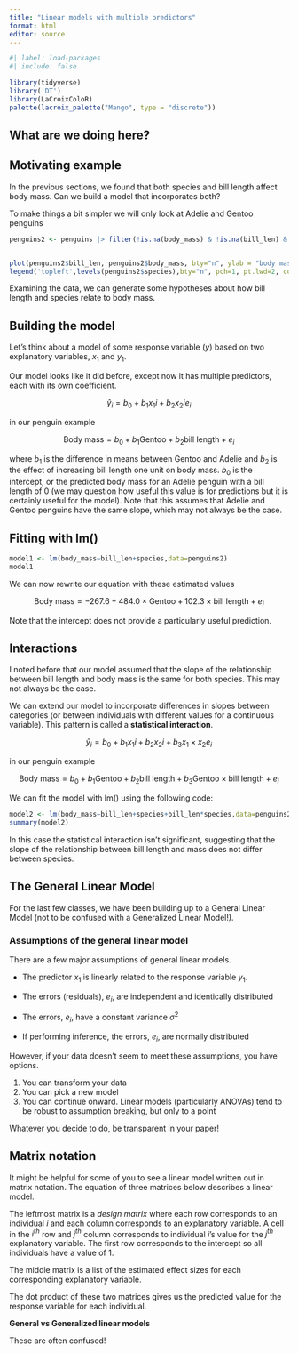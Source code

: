 ```yaml
---
title: "Linear models with multiple predictors"
format: html
editor: source
---
```


```r
#| label: load-packages
#| include: false

library(tidyverse)
library('DT')
library(LaCroixColoR)
palette(lacroix_palette("Mango", type = "discrete"))

```

## What are we doing here?


## Motivating example

In the previous sections, we found that both species and bill length affect body mass. Can we build a model that incorporates both?

To make things a bit simpler we will only look at Adelie and Gentoo penguins


```r
penguins2 <- penguins |> filter(!is.na(body_mass) & !is.na(bill_len) & !species=="Chinstrap") |> droplevels() ##filter out missing data and chinstrap


plot(penguins2$bill_len, penguins2$body_mass, bty="n", ylab = "body mass", xlab = "bill length", lwd=2, col = penguins2$species)
legend('topleft',levels(penguins2$species),bty="n", pch=1, pt.lwd=2, col=palette())

```

Examining the data, we can generate some hypotheses about how bill length and species relate to body mass.

## Building the model

Let's think about a model of some response variable ($y$) based on two explanatory variables, $x_1$ and $y_1$.

Our model looks like it did before, except now it has multiple predictors, each with its own coefficient.

$$ \hat{y}_i = b_0 + b_1x_1i + b_2x_2i e_i$$

in our penguin example

$$ \text{Body mass} = b_0 + b_1 \text{Gentoo} + b_2 \text{bill length} + e_i $$

where $b_1$ is the difference in means between Gentoo and Adelie and $b_2$ is the effect of increasing bill length one unit on body mass. 
$b_0$ is the intercept, or the predicted body mass for an Adelie penguin with a bill length of 0 (we may question how useful this value is for predictions but it is certainly useful for the model).
Note that this assumes that Adelie and Gentoo penguins have the same slope, which may not always be the case.


## Fitting with lm()

```r
model1 <- lm(body_mass~bill_len+species,data=penguins2)
model1
```

We can now rewrite our equation with these estimated values

$$ \text{Body mass} = -267.6 + 484.0 \times \text{Gentoo} + 102.3 \times \text{bill length} + e_i $$

Note that the intercept does not provide a particularly useful prediction.

## Interactions

I noted before that our model assumed that the slope of the relationship between bill length and body mass is the same for both species. This may not always be the case.

We can extend our model to incorporate differences in slopes between categories (or between individuals with different values for a continuous variable). This pattern is called a **statistical interaction**.

$$ \hat{y}_i = b_0 + b_1x_1i + b_2x_2i + b_3 x_1 \times x_2 e_i$$

in our penguin example

$$ \text{Body mass} = b_0 + b_1 \text{Gentoo} + b_2 \text{bill length} + b_3 \text{Gentoo} \times \text{bill length} + e_i $$

We can fit the model with lm() using the following code:

```r
model2 <- lm(body_mass~bill_len+species+bill_len*species,data=penguins2)
summary(model2)

```

In this case the statistical interaction isn't significant, suggesting that the slope of the relationship between bill length and mass does not differ between species.


## The General Linear Model

For the last few classes, we have been building up to a General Linear Model (not to be confused with a Generalized Linear Model!). 

### Assumptions of the general linear model

There are a few major assumptions of general linear models.

* The predictor $x_1$ is linearly related to the response variable $y_1$.

* The errors (residuals), $e_i$, are independent and identically distributed

* The errors, $e_i$, have a constant variance $\sigma^2$

* If performing inference, the errors, $e_i$, are normally distributed

However, if your data doesn't seem to meet these assumptions, you have options.

1. You can transform your data
2. You can pick a new model
3. You can continue onward. Linear models (particularly ANOVAs) tend to be robust to assumption breaking, but only to a point

Whatever you decide to do, be transparent in your paper!

## Matrix notation

It might be helpful for some of you to see a linear model written out in matrix notation. 
The equation of three matrices below describes a linear model.

\begin{equation} 
\begin{pmatrix}
    1 & x_{1,1} & x_{2,1} & \dots  & x_{k,1} \\
    1 & x_{1,2} & x_{2,2} & \dots  & x_{k,2} \\
    \vdots & \vdots & \vdots & \ddots & \vdots \\
    1 & x_{1,n} & x_{2,n} & \dots  & x_{k,n}
\end{pmatrix}
\cdot 
\begin{pmatrix}
    b_0 \\
    b_{1}\\
    b_{2}\\
    \vdots  \\
     b_{k}
\end{pmatrix}
=
\begin{pmatrix}
    \hat{Y_1} \\
    \hat{Y_2}\\
    \vdots  \\
    \hat{Y_n}
\end{pmatrix}
\end{equation}

The leftmost matrix is a *design matrix* where each row corresponds to an individual $i$ and each column corresponds to an explanatory variable. 
A cell in the $i^{th}$ row and $j^{th}$ column corresponds to individual $i$'s value for the $j^{th}$ explanatory variable. 
The first row corresponds to the intercept so all individuals have a value of 1.

The middle matrix is a list of the estimated effect sizes for each corresponding explanatory variable.

The dot product of these two matrices gives us the predicted value for the response variable for each individual.




:::fyi
**General vs Generalized linear models**

These are often confused!
:::
